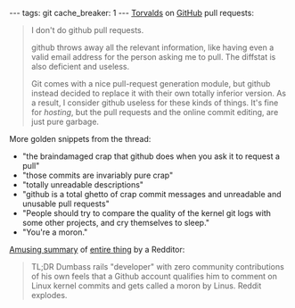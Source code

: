---
tags: git
cache_breaker: 1
---
[https://github.com/torvalds/linux/pull/17 Torvalds] on [[GitHub]] pull requests:

<blockquote>I don't do github pull requests.

github throws away all the relevant information, like having even a valid email address for the person asking me to pull. The diffstat is also deficient and useless.

Git comes with a nice pull-request generation module, but github instead decided to replace it with their own totally inferior version. As a result, I consider github useless for these kinds of things. It's fine for ''hosting'', but the pull requests and the online commit editing, are just pure garbage.</blockquote>

More golden snippets from the thread:

* "the braindamaged crap that github does when you ask it to request a pull"
* "those commits are invariably pure crap"
* "totally unreadable descriptions"
* "github is a total ghetto of crap commit messages and unreadable and unusable pull requests"
* "People should try to compare the quality of the kernel git logs with some other projects, and cry themselves to sleep."
* "You're a moron."

[http://www.reddit.com/r/programming/comments/tionj/linus_torvalds_doesnt_do_github_pull_requests/c4n7gx5 Amusing summary] of [http://www.reddit.com/r/programming/comments/tionj/linus_torvalds_doesnt_do_github_pull_requests/ entire thing] by a Redditor:

<blockquote>TL;DR Dumbass rails "developer" with zero community contributions of his own feels that a Github account qualifies him to comment on Linux kernel commits and gets called a moron by Linus. Reddit explodes.</blockquote>
